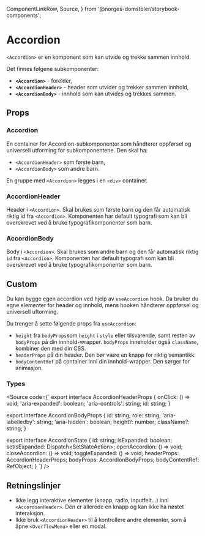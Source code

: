   ComponentLinkRow,
  Source,
} from '@norges-domstoler/storybook-components';

<Meta of={AccordionStories} />

# Accordion

<ComponentLinkRow
  docsHref="https://design.domstol.no/987b33f71/p/648734-accordion-"
  figmaHref="https://www.figma.com/design/ewqSDmkgqDQ5PyOsRp4V5b/DDS-Komponenter?node-id=17381-2896"
  githubHref="https://github.com/domstolene/designsystem/tree/main/packages/components/src/components/Accordion"
  storybookHref="https://domstolene.github.io/designsystem/?path=/story/dds-components-components-accordion--default"
  withBottomSpacing
/>

`<Accordion>` er en komponent som kan utvide og trekke sammen innhold.

Det finnes følgene subkomponenter:

- **`<Accordion>`** - forelder,
- **`<AccordionHeader>`** - header som utvider og trekker sammen innhold,
- **`<AccordionBody>`** - innhold som kan utvides og trekkes sammen.

## Props

### Accordion

En container for Accordion-subkomponenter som håndterer oppførsel og universell utforming for subkomponentene. Den skal ha:

- `<AccordionHeader>` som første barn,
- `<AccordionBody>` som andre barn.

En gruppe med `<Accordion>` legges i en `<div>` container.

<Canvas of={AccordionStories.Preview} />

<Controls of={AccordionStories.Preview} />

### AccordionHeader

Header i `<Accordion>`. Skal brukes som første barn og den får automatisk riktig id fra `<Accordion>`. Komponenten har default typografi som kan bli overskrevet ved å bruke typografikomponenter som barn.

<ArgTypes of={AccordionHeader} />

### AccordionBody

Body i `<Accordion>`. Skal brukes som andre barn og den får automatisk riktig `id` fra `<Accordion>`. Komponenten har default typografi som kan bli overskrevet ved å bruke typografikomponenter som barn.

<ArgTypes of={AccordionBody} />

## Custom

Du kan bygge egen accordion ved hjelp av `useAccordion` hook. Da bruker du egne elementer for header og innhold, mens hooken håndterer oppførsel og universell uftorming.

Du trenger å sette følgende props fra `useAccordion`:

- `height` fra `bodyProps`som `height` i `style` eller tilsvarende, samt resten av `bodyProps` på din innhold-wrapper. `bodyProps` inneholder også `className`, kombiner den med din CSS.
- `headerProps` på din header. Den bør være en knapp for riktig semantikk.
- `bodyContentRef` på container inni din innhold-wrapper. Den sørger for animasjon.

<Canvas of={AccordionStories.Custom} />

### Types

<Source code={`
export interface AccordionHeaderProps {
  onClick: () => void;
  'aria-expanded': boolean;
  'aria-controls': string;
  id: string;
}

export interface AccordionBodyProps {
  id: string;
  role: string;
  'aria-labelledby': string;
  'aria-hidden': boolean;
  height?: number;
  className?: string;
}

export interface AccordionState {
  id: string;
  isExpanded: boolean;
  setIsExpanded: Dispatch<SetStateAction<boolean>>;
  openAccordion: () => void;
  closeAccordion: () => void;
  toggleExpanded: () => void;
  headerProps: AccordionHeaderProps;
  bodyProps: AccordionBodyProps;
  bodyContentRef: RefObject<HTMLDivElement>;
}
`} />

## Retningslinjer

- Ikke legg interaktive elementer (knapp, radio, inputfelt...) inni `<AccordionHeader>`. Den er allerede en knapp og kan ikke ha nøstet interaksjon.
- Ikke bruk `<AccordionHeader>` til å kontrollere andre elementer, som å åpne `<OverflowMenu>` eller en modal.
